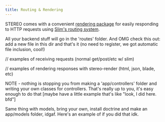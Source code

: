 ```yaml
---
title: Routing & Rendering
---
```


STEREO comes with a convenient [rendering package](https://github.com/jyoungblood/stereo-render) for easily responding to HTTP requests using [Slim's routing system](https://www.slimframework.com/docs/v4/objects/routing.html).

All your backend stuff will go in the 'routes' folder. And OMG check this out: add a new file in this dir and that's it (no need to register, we got automatic file inclusion, cool!)

// examples of receiving requests (normal get/post/etc w/ slim)

// examples of rendering responses with stereo-render (html, json, blade, etc)

NOTE - nothing is stopping you from making a 'app/controllers' folder and writing your own classes for controllers. That's really up to you, it's easy enough to do that [maybe have a little example that's like "look, I did here. bfd"]

Same thing with models, bring your own, install doctrine and make an app/models folder, idgaf. Here's an example of if you did that idk.
